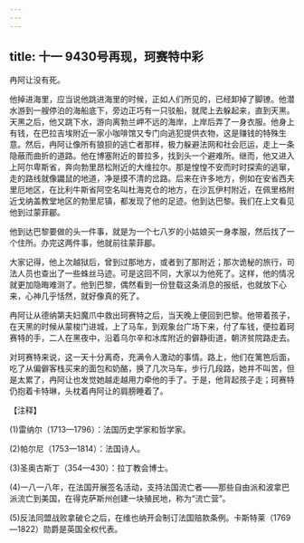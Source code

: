 ```yaml
---
---
---
```

title: 十一 9430号再现，珂赛特中彩
---





冉阿让没有死。

他掉进海里，应当说他跳进海里的时候，正如人们所见的，已经卸掉了脚镣。他潜水游到一艘停泊的海船底下，旁边正巧有一只驳船，就爬上去躲起来，直到天黑。天黑之后，他又跳下水，游向离勃兰岬不远的海岸，上岸后弄了一身衣服。他身上有钱，在巴拉吉埃附近一家小咖啡馆又专门向逃犯提供衣物，这是赚钱的特殊生意。然后，冉阿让像所有狼狈的逃亡者那样，极力躲避法网和社会厄运，走上一条隐蔽而曲折的道路。他在博塞附近的普拉多，找到头一个避难所。继而，他又进入上阿尔卑斯省，奔向勃里昂松附近的大维拉尔。那是惶惶不安而时时探索的逃窜，走的路线就像鼹鼠的地道，净是摸不清的岔路。后来在许多地方，例如在安省西夫里厄地区，在比利牛斯省阿空名叫杜海克仓的地方，在沙瓦伊村附近，在佩里格附近戈纳盖教堂地区的勃里尼镇，都发现了他的足迹。他到达巴黎。我们在上文看见他到过蒙菲郿。

他到达巴黎要做的头一件事，就是为一个七八岁的小姑娘买一身孝服，然后找了一个住所。办完这两件事，他就前往蒙菲郿。

大家记得，他上次越狱后，曾到过那地方，或者到了那附近；那次诡秘的旅行，司法人员也查出了一些蛛丝马迹。可是这回不同，大家以为他死了。这样，他的情况就更加隐晦难测了。他到巴黎，偶然看到一份登载这条消息的报纸，也就放下心来，心神几乎恬然，就好像真的死了。

冉阿让从德纳第夫妇魔爪中救出珂赛特之后，当天晚上便回到巴黎。他带着孩子，在天黑的时候从蒙梭门进城，上了马车，到观象台广场下来，付了车钱，便拉着珂赛特的手，二人在黑夜中，沿着乌尔辛和冰库附近的僻静街道，朝济贫院路走去。

对珂赛特来说，这一天十分离奇，充满令人激动的事情。路上，他们在篱笆后面，吃了从偏僻客栈买来的面包和奶酪，换了几次马车，步行几段路，她并不叫苦，但是太累了，冉阿让也发觉她越走越用力牵他的手了。于是，他背起孩子走；珂赛特仍抱着卡特琳，头枕着冉阿让的肩膀睡着了。

【注释】



(1)雷纳尔（1713—1796）：法国历史学家和哲学家。

(2)帕尔尼（1753—1814）：法国诗人。

(3)圣奥古斯丁（354—430）：拉丁教会博士。

(4)一八一八年，在法国开展签名活动，支持法国流亡者——那些自由派和波拿巴派流亡到美国，在得克萨斯州创建一块殖民地，称为“流亡营”。

(5)反法同盟战败拿破仑之后，在维也纳开会制订法国赔款条例。卡斯特莱（1769—1822）勋爵是英国全权代表。
